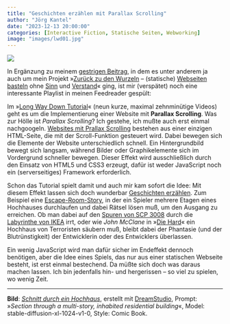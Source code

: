 ```yaml
---
title: "Geschichten erzählen mit Parallax Scrolling"
author: "Jörg Kantel"
date: "2023-12-13 20:00:00"
categories: [Interactive Fiction, Statische Seiten, Webworking]
image: "images/lwd01.jpg"
---
```


[![](images/lwd01-b.jpg)](https://www.flickr.com/photos/schockwellenreiter/53395679471/)

In Ergänzung zu meinem [gestrigen Beitrag](https://kantel.github.io/posts/2023121202_p5js_tuts/), in dem es unter anderem ja auch um mein Projekt »[Zurück zu den Wurzeln](http://blog.schockwellenreiter.de/2022/05/2022052401.html) -- (statische) [Webseiten](http://blog.schockwellenreiter.de/2022/05/2022052502.html) [basteln](http://blog.schockwellenreiter.de/2022/05/2022052701.html) ohne [Sinn](http://blog.schockwellenreiter.de/2022/06/2022061501.html) und [Verstand](http://blog.schockwellenreiter.de/2022/08/2022082702.html)« ging, ist mir (verspätet) noch eine interessante Playlist in meinen Feedreader gespült:

Im »[Long Way Down Tutorial](https://www.youtube.com/playlist?list=PLY4avdTISoBbyo7zZlDGxMzP1NCIQYNg8)« (neun kurze, maximal zehnminütige Videos) geht es um die Implementierung einer Website mit **Parallax Scrolling**. Was zur Hölle ist *Parallax Scrolling*? Ich gestehe, ich mußte auch erst einmal nachgoogeln. [Websites mit Prallax Scrolling](https://de.ryte.com/wiki/Parallax_Scrolling) bestehen aus einer einzigen HTML-Seite, die mit der Scroll-Funktion gesteuert wird. Dabei bewegen sich die Elemente der Website unterschiedlich schnell. Ein Hintergrundbild bewegt sich langsam, während Bilder oder Graphikelemente sich im Vordergrund schneller bewegen.  Dieser Effekt wird ausschließlich durch den Einsatz von HTML5 und CSS3 erzeugt, dafür ist weder JavaScript noch ein (serverseitiges) Framework erforderlich.

Schon das Tutorial spielt damit und auch mir kam sofort die Idee: Mit diesem Effekt lassen sich doch wunderbar [Geschichten erzählen](https://blog.hubspot.de/website/parallax-scrolling). Zum Beispiel eine [Escape-Room-Story](https://de.wikipedia.org/wiki/Escape_Game), in der ein Spieler mehrere Etagen eines Hochhauses durchlaufen und dabei Rätsel lösen muß, um den Ausgang zu erreichen. Ob man dabei auf den [Spuren von SCP 3008](http://blog.schockwellenreiter.de/2017/12/2017120104.html) durch die [Labyrinthe von IKEA](http://blog.schockwellenreiter.de/2022/11/2022110301.html) irrt, oder wie *John McClane* in »[Die Hard](https://de.wikipedia.org/wiki/Stirb_langsam)« ein Hochhaus von Terroristen säubern muß, bleibt dabei der Phantasie (und der Blutrünstigkeit) der Entwicklerin oder des Entwicklers überlassen.

Ein wenig JavaScript wird man dafür sicher im Endeffekt dennoch benötigen, aber die Idee eines Spiels, das nur aus einer statischen Webseite besteht, ist erst einmal bestechend. Da müßte sich doch was daraus machen lassen. Ich bin jedenfalls hin- und hergerissen -- so viel zu spielen, wo wenig Zeit.

---

**Bild**: *[Schnitt durch ein Hochhaus](https://www.flickr.com/photos/schockwellenreiter/53395679471/)*, erstellt mit [DreamStudio](https://beta.dreamstudio.ai/generate), Prompt: »*Section through a multi-story, inhabited residential building*«, Model: stable-diffusion-xl-1024-v1-0, Style: Comic Book.
